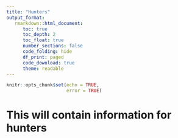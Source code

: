 ```yaml
---
title: "Hunters"
output_format:
   rmarkdown::html_document:
      toc: true
      toc_depth: 2
      toc_float: true
      number_sections: false
      code_folding: hide
      df_print: paged
      code_download: true
      theme: readable
---
```



```r
knitr::opts_chunk$set(echo = TRUE,
                      error = TRUE)
```

# This will contain information for hunters 
